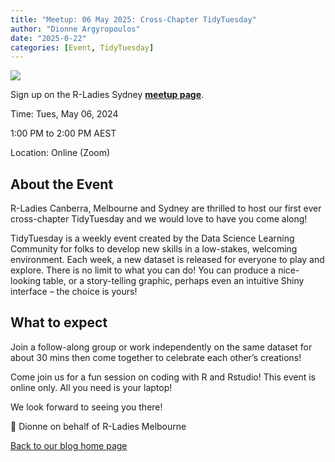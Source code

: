 ```yaml
---
title: "Meetup: 06 May 2025: Cross-Chapter TidyTuesday"
author: "Dionne Argyropoulos"
date: "2025-0-22"
categories: [Event, TidyTuesday]
---
```


![](images/RLadies_060525_Flyer.png)

::: column-margin
Sign up on the R-Ladies Sydney [**meetup page**](https://www.meetup.com/rladies-sydney/events/307276480/?eventOrigin=your_events).

Time: Tues, May 06, 2024

1:00 PM to 2:00 PM AEST

Location: Online (Zoom)
:::

## About the Event

R-Ladies Canberra, Melbourne and Sydney are thrilled to host our first ever cross-chapter TidyTuesday and we would love to have you come along!

TidyTuesday is a weekly event created by the Data Science Learning Community for folks to develop new skills in a low-stakes, welcoming environment. Each week, a new dataset is released for everyone to play and explore. There is no limit to what you can do! You can produce a nice-looking table, or a story-telling graphic, perhaps even an intuitive Shiny interface – the choice is yours!

## What to expect

Join a follow-along group or work independently on the same dataset for about 30 mins then come together to celebrate each other’s creations!

Come join us for a fun session on coding with R and Rstudio! This event is online only. All you need is your laptop!

We look forward to seeing you there!

💜 Dionne on behalf of R-Ladies Melbourne

[Back to our blog home page](../blog_index.qmd)
